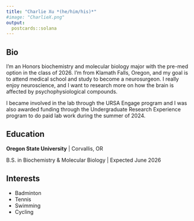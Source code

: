 ```yaml
---
title: "Charlie Xu *(he/him/his)*"
#image: "CharlieX.png"
output:
  postcards::solana
---
```

 
## Bio

I’m an Honors biochemistry and molecular biology major with the pre-med option in the class of 2026. I’m from Klamath Falls, Oregon, and my goal is to attend medical school and study to become a neurosurgeon. I really enjoy neuroscience, and I want to research more on how the brain is affected by psychophysiological compounds. 

I became involved in the lab through the URSA Engage program and I was also awarded funding through the Undergraduate Research Experience program to do paid lab work during the summer of 2024. 

## Education

**Oregon State University** | Corvallis, OR

B.S. in Biochemistry & Molecular Biology | Expected June 2026

## Interests

* Badminton
* Tennis
*	Swimming
*	Cycling